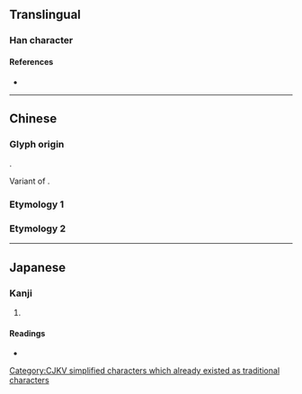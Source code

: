 {{also|構|搆}}
{{character info}}
==Translingual==
[[Category:CJKV simplified characters which already existed as traditional characters]]

===Han character===
{{Han char|rn=75|rad=木|as=04|sn=8|four=47920|canj=DPI,XDPI|ids=⿰木勾}}

====References====
* {{Han ref|kx=0514.210|dkj=14523|dj=0902.070|hdz=21174.010|uh=6784|ud=26500|bh=CCDB|bd=52443}}

----

==Chinese==
{{zh-forms}}

===Glyph origin===
{{Han etym}}
{{Han compound|木|勾|c1=s|c2=p|ls=psc}}.

Variant of {{och-l|構}}.

===Etymology 1===
{{zh-see|構|sv}}

===Etymology 2===
{{zh-see|枸|v}}

----

==Japanese==

===Kanji===
{{ja-kanji|grade=|rs=木04}}

# {{rfdef|ja|sort=木04}}

====Readings====
* {{ja-readings|on=[[こう]] (kō)|kun=[[かまえる]] (kamaeru), [[かまう]] (kamau)}}